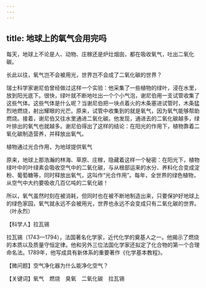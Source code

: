 ```yaml
---
---
---
```

title: 地球上的氧气会用完吗
---




每天，地球上不论是人、动物、庄稼还是炉灶烟囱，都在吸收氧气，吐出二氧化碳。

长此以往，氧气岂不会被用光，世界岂不会成了二氧化碳的世界？

瑞士科学家谢尼伯曾经做过这样一个实验：他采集了一些植物的绿叶，浸在水里，放到阳光底下。很快，绿叶就不断地吐出一个个小气泡，谢尼伯用一支试管收集了这些气体。这些气体是什么呢？当谢尼伯把一块点着火的木条塞进试管时，木条猛烈地燃烧，射出耀眼的光芒。原来，试管中收集到的就是氧气，因为氧气能够帮助燃烧。接着，谢尼伯又往水里通进二氧化碳。他发现，通进去的二氧化碳越多，绿叶排出的氧气也就越多。谢尼伯得出了这样的结论：在阳光的作用下，植物靠着二氧化碳制造营养，并释放出氧气。

植物通过光合作用，为地球提供氧气



原来，地球上那浩瀚的林海、草原、庄稼，隐藏着这样一个秘密：在阳光下，植物绿叶中的叶绿素会吸收空气中的二氧化碳，与从根部运来的水分、养料化合变成淀粉、葡萄糖等，同时释放出氧气，这叫作“光合作用”。每年，全世界的绿色植物，从空气中大约要吸收几百亿吨的二氧化碳！

所以，氧气虽然时刻在被消耗，但同时也在被不断地制造出来，只要保护好地球上的绿色家园，氧气就永远不会被用光，世界也永远不会变成只有二氧化碳的世界。（叶永烈）





【科学人】拉瓦锡

拉瓦锡（1743—1794），法国著名化学家，近代化学的奠基人之一。他揭示了燃烧的本质以及质量守恒定律。他和另外三位法国化学家还拟定了化合物的第一个合理命名法。1789年，他写成具有新体系的重要著作《化学基本教程》。

【微问题】空气净化器为什么能净化空气？

【关键词】氧气　燃烧　臭氧　二氧化碳　拉瓦锡